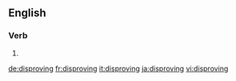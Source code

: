 ==English==

===Verb===
{{head|en}}

# {{present participle of|disprove}}

[[de:disproving]]
[[fr:disproving]]
[[it:disproving]]
[[ja:disproving]]
[[vi:disproving]]